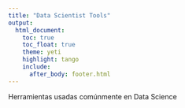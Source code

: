 ```yaml
---
title: "Data Scientist Tools"
output:
  html_document: 
    toc: true
    toc_float: true 
    theme: yeti
    highlight: tango
    include:
      after_body: footer.html
---
```


Herramientas usadas comúnmente en Data Science